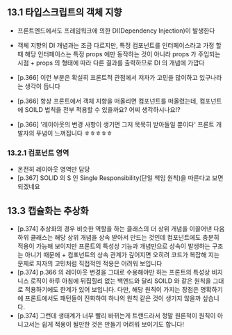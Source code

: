 ## 13.1 타입스크립트의 객체 지향

- 프론트엔드에서도 프레임워크에 의한 DI(Dependency Injection)이 발생한다
- 객체 지향의 DI 개념과는 조금 다르지만, 특정 컴포넌트를 인터페이스라고 가정 할 때 해당 인터페이스는 특정 props 에만 동작하는 것이 아니라 props 가 주입되는 시점 + props 의 형태에 따라 다른 결과를 출력하므로 DI 의 개념에 가깝다

- [p.366] 이런 부분은 확실히 프론트적 관점에서 저자가 고민을 많이하고 있구나라는 생각이 듭니다
- [p.366] 항상 프론트에서 객체 지향을 떠올리면 컴포넌트를 떠올렸는데, 컴포넌트에 SOILD 법칙을 전부 적용할 수 있을까요? 어찌 생각하시나요!?
- [p.366] '레이아웃의 변경 사항이 생기면 그저 묵묵히 받아들일 뿐이다' 프론트 개발자의 푸념이 느껴집니다 ㅎㅎㅎㅎㅎ

### 13.2.1 컴포넌트 영역

- 온전히 레이아웃 영역만 담당
- [p.367] SOLID 의 S 인 Single Responsibility(단일 책임 원칙)을 따른다고 보면 되겠네요

## 13.3 캡슐화는 추상화

- [p.374] 추상화의 경우 비슷한 역할을 하는 클래스의 더 상위 개념을 이끌어낸 다음 하위 클래스는 해당 상위 개념을 상속 받아서 만드는 것인데 컴포넌트에도 충분히 적용이 가능해 보이지만 프론트의 특성상 기능과 개념만으로 상속이 발생하는 구조는 아니기 때문에 + 컴포넌트의 상속 관계가 깊어지면 오히려 코드가 복잡해 지는 문제로 저자의 고민처럼 직접적인 적용은 어려워 보입니다
- [p.374] p.366 의 레이아웃 변경을 그대로 수용해야만 하는 프론트의 특성상 비지니스 로직이 하루 아침에 뒤집힐리 없는 백엔드와 달리 SOILD 와 같은 원칙을 그대로 적용하기에도 한계가 있어 보입니다. 다만, 해당 원칙이 가지는 장점은 명확하기에 프론트에서도 패턴들이 진화하여 하나의 원칙 같은 것이 생기지 않을까 싶습니다.
- [p.374] 그런데 생태계가 너무 빨리 바뀌는게 트랜드라서 정말 원론적이 원칙이 아니고서는 쉽게 적용이 될만한 것은 만들기 어려워 보이기도 합니다!
